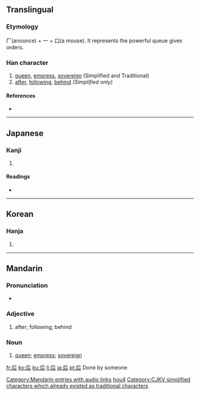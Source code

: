 {{also|後}}
==Translingual==

===Etymology===
厂(anounce) + 一 + 口(a mouse). It represents the powerful queue gives orders.

===Han character===
{{Han char|rn=30|rad=口|as=03|sn=6|four=7226<sub>1</sub>|canj=竹一口 (HMR)}}

# [[queen]], [[empress]], [[sovereign]] (Simplified and Traditional)
# [[after]], [[following]], [[behind]] ''(Simplified only)''

====References====
* {{Han ref|kx=0176.010|dkj=03298|dj=0393.010|hdz=10580.010|uh=540E|ud=21518|bh=A65A|bd=42586}}

----

==Japanese==

===Kanji===
{{ja-kanji|grade=6|rs=口03}}

# {{defn|Japanese}}

====Readings====
* {{ja-readings|on=[[こう]] (kō), [[ご]] (go)|kun=[[きみ]] (kimi), [[きさき]] (kisaki)}}

----

==Korean==

===Hanja===
{{ko-hanja|hangeul=후|rv=hu|mr=hu}}

# {{defn|Korean|sort=口03}}

----

==Mandarin==

===Pronunciation===
* {{audio|zh-hòu.ogg|audio}}

===Adjective===
{{cmn-adj|s|pin=hòu|pint=hou4|tra=後|sim=后|rs=口03}}

# after; following; behind

===Noun===
{{cmn-noun|ts|pin=hòu|pint=hou4|rs=口03}}

# [[queen]]; [[empress]]; [[sovereign]]

[[Category:Mandarin entries with audio links]]
[[Category:zh-cn:Beginning Mandarin|hou4]]
[[Category:CJKV simplified characters which already existed as traditional characters]]

[[fr:后]]
[[ko:后]]
[[ku:后]]
[[li:后]]
[[ja:后]]
[[pt:后]]
Done by someone